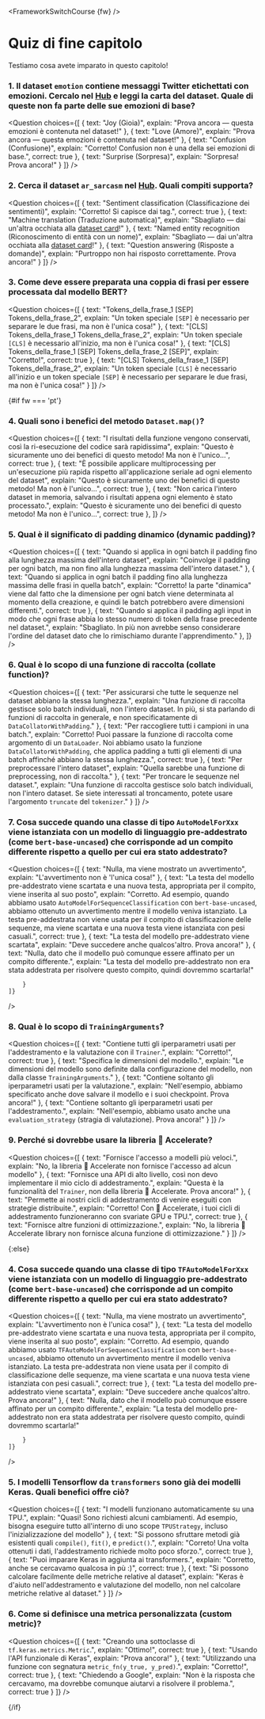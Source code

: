 <FrameworkSwitchCourse {fw} />

<!-- DISABLE-FRONTMATTER-SECTIONS -->

# Quiz di fine capitolo

Testiamo cosa avete imparato in questo capitolo!

### 1. Il dataset `emotion` contiene messaggi Twitter etichettati con emozioni. Cercalo nel [Hub](https://huggingface.co/datasets) e leggi la carta del dataset. Quale di queste non fa parte delle sue emozioni di base?

<Question
	choices={[
		{
			text: "Joy (Gioia)",
			explain: "Prova ancora — questa emozioni è contenuta nel dataset!"
		},
		{
			text: "Love (Amore)",
			explain: "Prova ancora — questa emozioni è contenuta nel dataset!"
		},
		{
			text: "Confusion (Confusione)",
			explain: "Corretto! Confusion non è una della sei emozioni di base.",
            correct: true
		},
        {
			text: "Surprise (Sorpresa)",
			explain: "Sorpresa! Prova ancora!"
		}
	]}
/>

### 2. Cerca il dataset `ar_sarcasm` nel [Hub](https://huggingface.co/datasets). Quali compiti supporta?

<Question
	choices={[
		{
			text: "Sentiment classification (Classificazione dei sentimenti)",
			explain: "Corretto! Si capisce dai tag.",
            correct: true
		},
		{
			text: "Machine translation (Traduzione automatica)",
			explain: "Sbagliato — dai un'altra occhiata alla <a href='https://huggingface.co/datasets/ar_sarcasm'>dataset card</a>!"
		},
		{
			text: "Named entity recognition (Riconoscimento di entità con un nome)",
			explain: "Sbagliato — dai un'altra occhiata alla <a href='https://huggingface.co/datasets/ar_sarcasm'>dataset card</a>!"
		},
        {
			text: "Question answering (Risposte a domande)",
			explain: "Purtroppo non hai risposto correttamente. Prova ancora!"
		}
	]}
/>

### 3. Come deve essere preparata una coppia di frasi per essere processata dal modello BERT?

<Question
	choices={[
		{
			text: "Tokens_della_frase_1 [SEP] Tokens_della_frase_2",
			explain: "Un token speciale <code>[SEP]</code> è necessario per separare le due frasi, ma non è l'unica cosa!"
		},
		{
			text: "[CLS] Tokens_della_frase_1 Tokens_della_frase_2",
			explain: "Un token speciale <code>[CLS]</code> è necessario all'inizio, ma non è l'unica cosa!"
		},
		{
			text: "[CLS] Tokens_della_frase_1 [SEP] Tokens_della_frase_2 [SEP]",
			explain: "Corretto!",
            correct: true
		},
        {
			text: "[CLS] Tokens_della_frase_1 [SEP] Tokens_della_frase_2",
			explain: "Un token speciale <code>[CLS]</code> è necessario all'inizio e un token speciale <code>[SEP]</code> è necessario per separare le due frasi, ma non è l'unica cosa!"
		}
	]}
/>

{#if fw === 'pt'}
### 4. Quali sono i benefici del metodo `Dataset.map()`?

<Question
	choices={[
		{
			text: "I risultati della funzione vengono conservati, così la ri-esecuzione del codice sarà rapidissima",
			explain: "Questo è sicuramente uno dei benefici di questo metodo! Ma non è l'unico...",
            correct: true
		},
		{
			text: "È possibile applicare multiprocessing per un'esecuzione più rapida rispetto all'applicazione seriale ad ogni elemento del dataset",
			explain: "Questo è sicuramente uno dei benefici di questo metodo! Ma non è l'unico...",
            correct: true
		},
		{
			text: "Non carica l'intero dataset in memoria, salvando i risultati appena ogni elemento è stato processato.",
			explain: "Questo è sicuramente uno dei benefici di questo metodo! Ma non è l'unico...",
            correct: true
		},
	]}
/>

### 5. Qual è il significato di padding dinamico (dynamic padding)?

<Question
	choices={[
		{
			text: "Quando si applica in ogni batch il padding fino alla lunghezza massima dell'intero dataset",
			explain: "Coinvolge il padding per ogni batch, ma non fino alla lunghezza massima dell'intero dataset."
		},
		{
			text: "Quando si applica in ogni batch il padding fino alla lunghezza massima delle frasi in quella batch",
			explain: "Corretto! la parte \"dinamica\" viene dal fatto che la dimensione per ogni batch viene determinata al momento della creazione, e quindi le batch potrebbero avere dimensioni differenti.",
            correct: true
		},
		{
			text: "Quando si applica il padding agli input in modo che ogni frase abbia lo stesso numero di token della frase precedente nel dataset.",
			explain: "Sbagliato. In più non avrebbe senso considerare l'ordine del dataset dato che lo rimischiamo durante l'apprendimento."
		},
	]}
/>

### 6. Qual è lo scopo di una funzione di raccolta (collate function)?

<Question
	choices={[
		{
			text: "Per assicurarsi che tutte le sequenze nel dataset abbiano la stessa lunghezza.",
			explain: "Una funzione di raccolta gestisce solo batch individuali, non l'intero dataset. In più, si sta parlando di funzioni di raccolta in generale, e non specificatamente di <code>DataCollatorWithPadding</code>."
		},
		{
			text: "Per raccogliere tutti i campioni in una batch.",
			explain: "Corretto! Puoi passare la funzione di raccolta come argomento di un <code>DataLoader</code>. Noi abbiamo usato la funzione <code>DataCollatorWithPadding</code>, che applica padding a tutti gli elementi di una batch affinché abbiano la stessa lunghezza.",
            correct: true
		},
		{
			text: "Per preprocessare l'intero dataset",
			explain: "Quella sarebbe una funzione di preprocessing, non di raccolta."
		},
        {
			text: "Per troncare le sequenze nel dataset.",
			explain: "Una funzione di raccolta gestisce solo batch individuali, non l'intero dataset. Se siete interessati al troncamento, potete usare l'argomento <code>truncate</code> del <code>tokenizer</code>."
		}
	]}
/>

### 7. Cosa succede quando una classe di tipo `AutoModelForXxx` viene istanziata con un modello di linguaggio pre-addestrato (come `bert-base-uncased`) che corrisponde ad un compito differente rispetto a quello per cui era stato addestrato?

<Question
	choices={[
		{
			text: "Nulla, ma viene mostrato un avvertimento",
			explain: "L'avvertimento non è 'l'unica cosa!"
		},
		{
			text: "La testa del modello pre-addestrato viene scartata e una nuova testa, appropriata per il compito, viene inserita al suo posto",
			explain: "Corretto. Ad esempio, quando abbiamo usato <code>AutoModelForSequenceClassification</code> con <code>bert-base-uncased</code>, abbiamo ottenuto un avvertimento mentre il modello veniva istanziato. La testa pre-addestrata non viene usata per il compito di classificazione delle sequenze, ma viene scartata e una nuova testa viene istanziata con pesi casuali.",
            correct: true
		},
		{
			text: "La testa del modello pre-addestrato viene scartata",
			explain: "Deve succedere anche qualcos'altro. Prova ancora!"
		},
         	{
			text: "Nulla, dato che il modello può comunque essere affinato per un compito differente.",
			explain: "La testa del modello pre-addestrato non era stata addestrata per risolvere questo compito, quindi dovremmo scartarla!"

		}
	]}
/>

### 8. Qual è lo scopo di `TrainingArguments`?

<Question
	choices={[
		{
			text: "Contiene tutti gli iperparametri usati per l'addestramento e la valutazione con il <code>Trainer</code>.",
			explain: "Corretto!",
            correct: true
		},
		{
			text: "Specifica le dimensioni del modello.",
			explain: "Le dimensioni del modello sono definite dalla configurazione del modello, non dalla classe <code>TrainingArguments</code>."
		},
		{
			text: "Contiene soltanto gli iperparametri usati per la valutazione.",
			explain: "Nell'esempio, abbiamo specificato anche dove salvare il modello e i suoi checkpoint. Prova ancora!"
		},
        {
			text: "Contiene soltanto gli iperparametri usati per l'addestramento.",
			explain: "Nell'esempio, abbiamo usato anche una <code>evaluation_strategy</code> (stragia di valutazione). Prova ancora!"
		}
	]}
/>

### 9. Perché si dovrebbe usare la libreria 🤗 Accelerate?

<Question
	choices={[
		{
			text: "Fornisce l'accesso a modelli più veloci.",
			explain: "No, la libreria 🤗 Accelerate non fornisce l'accesso ad alcun modello"
		},
		{
			text: "Fornisce una API di alto livello, così non devo implementare il mio ciclo di addestramento.",
			explain: "Questa è la funzionalità del <code>Trainer</code>, non della libreria 🤗 Accelerate. Prova ancora!"
		},
		{
			text: "Permette ai nostri cicli di addestramento di venire eseguiti con strategie distribuite.",
			explain: "Corretto! Con 🤗 Accelerate, i tuoi cicli di addestramento funzioneranno con svariate GPU e TPU.",
            correct: true
		},
        {
			text: "Fornisce altre funzioni di ottimizzazione.",
			explain: "No, la libreria 🤗 Accelerate library non fornisce alcuna funzione di ottimizzazione."
		}
	]}
/>

{:else}
### 4. Cosa succede quando una classe di tipo `TFAutoModelForXxx` viene istanziata con un modello di linguaggio pre-addestrato (come `bert-base-uncased`) che corrisponde ad un compito differente rispetto a quello per cui era stato addestrato?

<Question
	choices={[
		{
			text: "Nulla, ma viene mostrato un avvertimento",
			explain: "L'avvertimento non è l'unica cosa!"
		},
		{
			text: "La testa del modello pre-addestrato viene scartata e una nuova testa, appropriata per il compito, viene inserita al suo posto",
			explain: "Corretto. Ad esempio, quando abbiamo usato <code>TFAutoModelForSequenceClassification</code> con <code>bert-base-uncased</code>, abbiamo ottenuto un avvertimento mentre il modello veniva istanziato. La testa pre-addestrata non viene usata per il compito di classificazione delle sequenze, ma viene scartata e una nuova testa viene istanziata con pesi casuali.",
            correct: true
		},
		{
			text: "La testa del modello pre-addestrato viene scartata",
			explain: "Deve succedere anche qualcos'altro. Prova ancora!"
		},
        {
			text: "Nulla, dato che il modello può comunque essere affinato per un compito differente.",
			explain: "La testa del modello pre-addestrato non era stata addestrata per risolvere questo compito, quindi dovremmo scartarla!"

		}
	]}
/>

### 5. I modelli Tensorflow da `transformers` sono già dei modelli Keras. Quali benefici offre ciò?

<Question
	choices={[
		{
			text: "I modelli funzionano automaticamente su una TPU.",
			explain: "Quasi! Sono richiesti alcuni cambiamenti. Ad esempio, bisogna eseguire tutto all'interno di uno scope <code>TPUStrategy</code>, incluso l'inizializzazione del modello"
		},
		{
			text: "Si possono sfruttare metodi già esistenti quali <code>compile()</code>, <code>fit()</code>, e <code>predict()</code>.",
			explain: "Correto! Una volta ottenuti i dati, l'addestramento richiede molto poco sforzo.",
            correct: true
		},
		{
			text: "Puoi imparare Keras in aggiunta ai transformers.",
			explain: "Corretto, anche se cercavamo qualcosa in pù :)",
			correct: true
		},
        {
			text: "Si possono calcolare facilmente delle metriche relative al dataset",
			explain: "Keras è d'aiuto nell'addestramento e valutazione del modello, non nel calcolare metriche relative al dataset."
		}
	]}
/>

### 6. Come si definisce una metrica personalizzata (custom metric)?

<Question
	choices={[
		{
			text: "Creando una sottoclasse di <code>tf.keras.metrics.Metric</code>.",
			explain: "Ottimo!",
			correct: true
		},
		{
			text: "Usando l'API funzionale di Keras",
			explain: "Prova ancora!"
		},
		{
			text: "Utilizzando una funzione con segnatura <code>metric_fn(y_true, y_pred)</code>.",
			explain: "Corretto!",
			correct: true
		},
        {
			text: "Chiedendo a Google",
			explain: "Non è la risposta che cercavamo, ma dovrebbe comunque aiutarvi a risolvere il problema.",
			correct: true
		}
	]}
/>

{/if}

